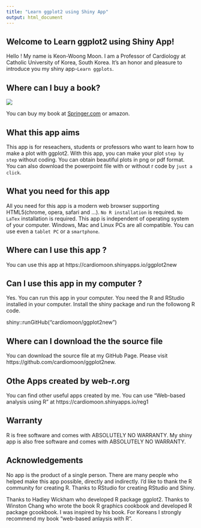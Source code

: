 ```yaml
---
title: "Learn ggplot2 using Shiny App"
output: html_document
---
```


## Welcome to Learn ggplot2 using Shiny App!

Hello ! My name is Keon-Woong Moon. I am a Professor of Cardiology at Catholic University of Korea, South Korea. It’s an honor and pleasure to introduce you my shiny app-`Learn ggplots`.

## Where can I buy a book?

![](https://github.com/cardiomoon/ggplot2new/blob/master/www/mybook.jpeg?raw=true)

You can buy my book at [Springer.com](http://www.springer.com/us/book/9783319530185#otherversion=9783319530192) or amazon.

## What this app aims

This app is for reseachers, students or professors who want to learn how to make a plot with ggplot2. With this app, you can make your plot  `step by step` without coding. You can obtain beautiful plots in png or pdf format. You can also download the powerpoint file with or without r code by `just a click`.

## What you need for this app

All you need for this app is a modern web browser supporting HTML5(chrome, opera, safari and …). `No R installation` is required.  `No LaTex` installation is required. This app is independent of operating system of your computer. Windows, Mac and Linux PCs are all compatible. You can use even a `tablet PC` or a `smartphone`.

## Where can I use this app ?

You can use this app at https://cardiomoon.shinyapps.io/ggplot2new

## Can I use this app in my computer ?

Yes. You can run this app in your computer. You need the R and RStudio installed in your computer. Install the shiny package and run the followong R code.

shiny::runGitHub("cardiomoon/ggplot2new")


##  Where can I download the the source file

You can download the source file at my GitHub Page. Please visit https://github.com/cardiomoon/ggplot2new.

## Othe Apps created by web-r.org

You can find other useful apps created by me. You can use "Web-based analysis using R" at https://cardiomoon.shinyapps.io/reg1

## Warranty

R is free software and comes with ABSOLUTELY NO WARRANTY. My shiny app is also free software and comes with ABSOLUTELY NO WARRANTY.

## Acknowledgements

No app is the product of a single person. There are many people who helped make this app possible, directly and indirectly. I’d like to thank the R community for creating R. Thanks to RStudio for creating RStudio and Shiny.

Thanks to Hadley Wickham who developed R package ggplot2. Thanks to Winston Chang who wrote the book R graphics cookbook and developed R package gcookbook. I was inspired by his book. For Koreans I strongly recommend my book “web-based anlaysis with R”.